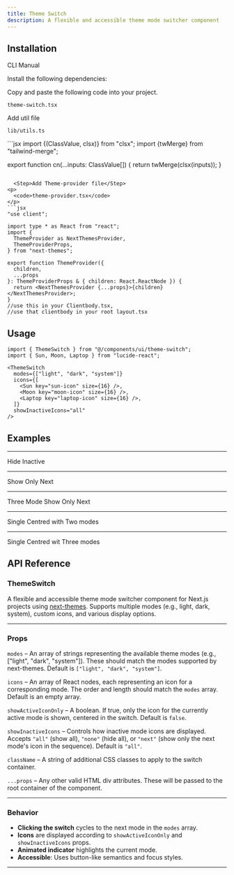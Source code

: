 ```yaml
---
title: Theme Switch
description: A flexible and accessible theme mode switcher component
---
```


<ComponentPreview
  name="themeswitch-demo"
  className=""
  description="Interactive switch, Cycle through three themes, showing All icons"
/>

## Installation

<Tabs defaultValue="cli" className="w-full">
  <TabsList>
    <TabsTrigger value="cli">CLI</TabsTrigger>
    <TabsTrigger value="manual">Manual</TabsTrigger>
  </TabsList>
  <TabsContent value="cli">
    <PkgOptions name="theme-switch" />
  </TabsContent>
  <TabsContent value="manual">
    <Steps>
  
<Step>Install the following dependencies:</Step>
<DepsOptions name="next-themes lucide-react" />

<Step>Copy and paste the following code into your project.</Step>
<p>
  <code>theme-switch.tsx</code>
</p>
<ComponentSource name="theme-switch" />

<Step>Add util file</Step>
<p>
  <code>lib/utils.ts</code>
</p>
```jsx 
import {(ClassValue, clsx)} from "clsx";
import {twMerge} from "tailwind-merge";

export function cn(...inputs: ClassValue[]) {
  return twMerge(clsx(inputs));
}
```

  <Step>Add Theme-provider file</Step>
<p>
  <code>theme-provider.tsx</code>
</p>
```jsx 
"use client";

import type * as React from "react";
import {
  ThemeProvider as NextThemesProvider,
  ThemeProviderProps,
} from "next-themes";

export function ThemeProvider({
  children,
  ...props
}: ThemeProviderProps & { children: React.ReactNode }) {
  return <NextThemesProvider {...props}>{children}</NextThemesProvider>;
}
//use this in your Clientbody.tsx,
//use that clientbody in your root layout.tsx
```

</Steps>
  </TabsContent>
</Tabs>

## Usage

```tsx
import { ThemeSwitch } from "@/components/ui/theme-switch";
import { Sun, Moon, Laptop } from "lucide-react";
```

```tsx
<ThemeSwitch
  modes={["light", "dark", "system"]}
  icons={[
    <Sun key="sun-icon" size={16} />,
    <Moon key="moon-icon" size={16} />,
    <Laptop key="laptop-icon" size={16} />,
  ]}
  showInactiveIcons="all"
/>
```

## Examples

---

<Step>Hide Inactive</Step>

<ComponentPreview
  name="thswitchhideinactive"
  className=""
  description="Switch shows only the active theme icon, hiding others."
/>

---

<Step>Show Only Next</Step>

<ComponentPreview
  name="thswitchtwonext"
  className=""
  description="Switch displays current and next theme icons only."
/>

---

<Step>Three Mode Show Only Next</Step>

<ComponentPreview
  name="thswitchthreenext"
  className=""
  description="Cycle through three themes, showing just next icon."
/>

---

<Step>Single Centred with Two modes</Step>

<ComponentPreview
  name="thsinglecentredtwo"
  className=""
  description="Only the active theme icon is centered and visible."
/>

---

<Step>Single Centred wit Three modes</Step>

<ComponentPreview
  name="thsinglecentredthree"
  className=""
  description="Active icon is centered; supports three theme modes."
/>

## API Reference

### ThemeSwitch

A flexible and accessible theme mode switcher component for Next.js projects using [next-themes](https://github.com/pacocoursey/next-themes). Supports multiple modes (e.g., light, dark, system), custom icons, and various display options.

---

### Props

`modes` – An array of strings representing the available theme modes (e.g., ["light", "dark", "system"]). These should match the modes supported by next-themes. Default is `["light", "dark", "system"]`.

`icons` – An array of React nodes, each representing an icon for a corresponding mode. The order and length should match the `modes` array. Default is an empty array.

`showActiveIconOnly` – A boolean. If true, only the icon for the currently active mode is shown, centered in the switch. Default is `false`.

`showInactiveIcons` – Controls how inactive mode icons are displayed. Accepts `"all"` (show all), `"none"` (hide all), or `"next"` (show only the next mode's icon in the sequence). Default is `"all"`.

`className` – A string of additional CSS classes to apply to the switch container.

`...props` – Any other valid HTML div attributes. These will be passed to the root container of the component.

---

### Behavior

- **Clicking the switch** cycles to the next mode in the `modes` array.
- **Icons** are displayed according to `showActiveIconOnly` and `showInactiveIcons` props.
- **Animated indicator** highlights the current mode.
- **Accessible**: Uses button-like semantics and focus styles.

---
